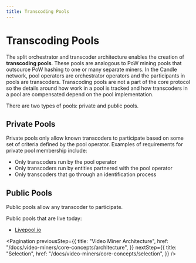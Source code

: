 ```yaml
---
title: Transcoding Pools
---
```


# Transcoding Pools

The split orchestrator and transcoder architecture enables the creation of
**transcoding pools**. These pools are analogous to PoW mining pools that
outsource PoW hashing to one or many separate miners. In the Candle network,
pool operators are orchestrator operators and the participants in pools are
transcoders. Transcoding pools are not a part of the core protocol so the
details around how work in a pool is tracked and how transcoders in a pool are
compensated depend on the pool implementation.

There are two types of pools: private and public pools.

## Private Pools

Private pools only allow known transcoders to participate based on some set of
criteria defined by the pool operator. Examples of requirements for private pool
membership include:

- Only transcoders run by the pool operator
- Only transcoders run by entities partnered with the pool operator
- Only transcoders that go through an identification process

## Public Pools

Public pools allow any transcoder to participate.

Public pools that are live today:

- [Livepool.io](http://livepool.io/)

<Pagination
  previousStep={{
    title: "Video Miner Architecture",
    href: "/docs/video-miners/core-concepts/architecture",
  }}
  nextStep={{
    title: "Selection",
    href: "/docs/video-miners/core-concepts/selection",
  }}
/>
